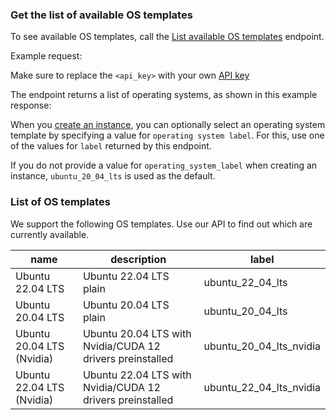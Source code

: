 ### Get the list of available OS templates

To see available OS templates, call the [List available OS templates](/api-reference/templates/list) endpoint.

Example request:
<EndpointRequestSnippet endpoint="GET /list_available_os_templates" />

Make sure to replace the `<api_key>` with your own [API key](/get-started/api-overview#authentication)

The endpoint returns a list of operating systems, as shown in this example response:
<EndpointResponseSnippet endpoint="GET /list_available_os_templates" />

When you [create an instance](/api-reference/instances/create), you can optionally select an operating system template by specifying a value for `operating system label`. For this, use one of the values for `label` returned by this endpoint.

<Note>If you do not provide a value for `operating_system_label` when creating an instance, `ubuntu_20_04_lts` is used as the default.</Note>

### List of OS templates

We support the following OS templates. Use our API to find out which are currently available. 

| name                       | description                                               | label                    |
|----------------------------|-----------------------------------------------------------|--------------------------|
| Ubuntu 22.04 LTS           | Ubuntu 22.04 LTS plain                                    | ubuntu_22_04_lts         |
| Ubuntu 20.04 LTS           | Ubuntu 20.04 LTS plain                                    | ubuntu_20_04_lts         |
| Ubuntu 20.04 LTS (Nvidia)  | Ubuntu 20.04 LTS with Nvidia/CUDA 12 drivers preinstalled | ubuntu_20_04_lts_nvidia  |
| Ubuntu 22.04 LTS (Nvidia)  | Ubuntu 22.04 LTS with Nvidia/CUDA 12 drivers preinstalled | ubuntu_22_04_lts_nvidia  |
